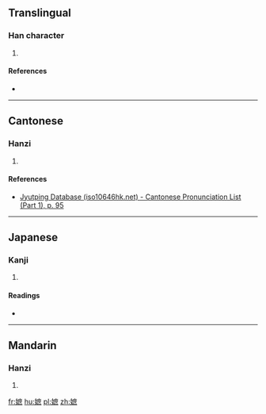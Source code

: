 ==Translingual==

===Han character===
{{Han char|rn=38|rad=女|as=11|sn=14|four=4043<sub>7</sub>|canj=女戈廿火 (VITF)|ids=⿰[[女]][[庶]]}}

# {{defn|Han|sort=女11}}

====References====
* {{Han ref|kx=0270.180|dkj=06675|hdz=21077.160|uh=5AEC|ud=23276|bh=E177|bd=57719}}

----

==Cantonese==

===Hanzi===
{{yue-hanzi|jyut=[[ze1]]|y=je1}}

# {{defn|lang=yue|sort=女11}}

====References====
* [http://www.iso10646hk.net/jp/document/download.jsp Jyutping Database (iso10646hk.net) - Cantonese Pronunciation List (Part 1), p. 95]

----

==Japanese==

===Kanji===
{{ja-kanji|grade=|rs=女11}}

# {{defn|lang=ja|sort=女11}}

====Readings====
* {{ja-readings|on=[[しゃ]] (sha), [[しょ]] (sho)|kun=}}

----

==Mandarin==

===Hanzi===
{{cmn-hanzi|pin=[[zhē]] ([[zhe1]])|wg=che<sup>1</sup>}}

# {{defn|lang=cmn|sort=女11}}

[[fr:嫬]]
[[hu:嫬]]
[[pl:嫬]]
[[zh:嫬]]